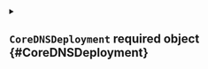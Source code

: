 


<details className="config-field" data-expandable="true">
<summary>

## `CoreDNSDeployment` <span className="config-field-required" data-required="true">required</span> <span className="config-field-type">object</span> <span className="config-field-default"></span> <span className="config-field-enum"></span> {#CoreDNSDeployment}



</summary>




<details className="config-field" data-expandable="false" open>
<summary>

### `labels` <span className="config-field-required" data-required="true">required</span> <span className="config-field-type">object</span> <span className="config-field-default"></span> <span className="config-field-enum"></span> {#CoreDNSDeployment-labels}



</summary>



</details>



<details className="config-field" data-expandable="false" open>
<summary>

### `annotations` <span className="config-field-required" data-required="true">required</span> <span className="config-field-type">object</span> <span className="config-field-default"></span> <span className="config-field-enum"></span> {#CoreDNSDeployment-annotations}



</summary>



</details>



<details className="config-field" data-expandable="false" open>
<summary>

### `image` <span className="config-field-required" data-required="true">required</span> <span className="config-field-type">string</span> <span className="config-field-default"></span> <span className="config-field-enum"></span> {#CoreDNSDeployment-image}



</summary>



</details>



<details className="config-field" data-expandable="false" open>
<summary>

### `replicas` <span className="config-field-required" data-required="true">required</span> <span className="config-field-type">integer</span> <span className="config-field-default"></span> <span className="config-field-enum"></span> {#CoreDNSDeployment-replicas}



</summary>



</details>



<details className="config-field" data-expandable="false" open>
<summary>

### `nodeSelector` <span className="config-field-required" data-required="true">required</span> <span className="config-field-type">object</span> <span className="config-field-default"></span> <span className="config-field-enum"></span> {#CoreDNSDeployment-nodeSelector}



</summary>



</details>



<details className="config-field" data-expandable="true">
<summary>

### `resources` <span className="config-field-required" data-required="true">required</span> <span className="config-field-type">object</span> <span className="config-field-default"></span> <span className="config-field-enum"></span> {#CoreDNSDeployment-resources}



</summary>




<details className="config-field" data-expandable="false" open>
<summary>

#### `limits` <span className="config-field-required" data-required="true">required</span> <span className="config-field-type">object</span> <span className="config-field-default"></span> <span className="config-field-enum"></span> {#CoreDNSDeployment-resources-limits}



</summary>



</details>



<details className="config-field" data-expandable="false" open>
<summary>

#### `requests` <span className="config-field-required" data-required="true">required</span> <span className="config-field-type">object</span> <span className="config-field-default"></span> <span className="config-field-enum"></span> {#CoreDNSDeployment-resources-requests}



</summary>



</details>


</details>



<details className="config-field" data-expandable="true">
<summary>

### `pods` <span className="config-field-required" data-required="true">required</span> <span className="config-field-type">object</span> <span className="config-field-default"></span> <span className="config-field-enum"></span> {#CoreDNSDeployment-pods}



</summary>




<details className="config-field" data-expandable="false" open>
<summary>

#### `labels` <span className="config-field-required" data-required="true">required</span> <span className="config-field-type">object</span> <span className="config-field-default"></span> <span className="config-field-enum"></span> {#CoreDNSDeployment-pods-labels}



</summary>



</details>



<details className="config-field" data-expandable="false" open>
<summary>

#### `annotations` <span className="config-field-required" data-required="true">required</span> <span className="config-field-type">object</span> <span className="config-field-default"></span> <span className="config-field-enum"></span> {#CoreDNSDeployment-pods-annotations}



</summary>



</details>


</details>


</details>
